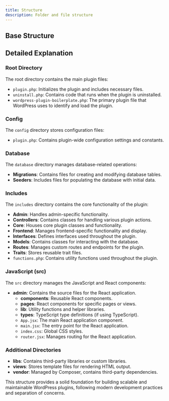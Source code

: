 ```yaml
---
title: Structure
description: Folder and file structure
---
```


## Base Structure


<Files>
  <Folder name="wordpress-plugin-boilerplate" defaultOpen>
    <Folder name="config">
      <File name="plugin.php" />
    </Folder>
    <Folder name="database">
      <Folder name="Migrations">
        <File name="create_posts_table.php" />
        <File name="create_users_table.php" />
      </Folder>
      <Folder name="Seeders">
        <File name="PostSeeder.php" />
        <File name="UserSeeder.php" />
      </Folder>
    </Folder>
    <Folder name="includes">
      <Folder name="Admin"><File name="Menu.php" /></Folder>
      <Folder name="Controllers" />
      <Folder name="Core" />
      <Folder name="Frontend" />
      <Folder name="Interfaces" />
      <Folder name="Models" />
      <Folder name="Routes" />
      <Folder name="Traits" />
      <File name="functions.php" />
    </Folder>
    <Folder name="src">
      <Folder name="admin">
        <Folder name="components" />
        <Folder name="pages" />
        <Folder name="lib" />
        <Folder name="types" />
        <File name="App.jsx" />
        <File name="main.jsx" />
        <File name="index.css" />
        <File name="router.jsx" />
      </Folder>
    </Folder>
    <Folder name="libs" />
    <Folder name="views" />
    <Folder name="vendor" />
    <File name="plugin.php" />
    <File name="uninstall.php" />
    <File name="wordpress-plugin-boilerplate.php" />
  </Folder>
</Files>

## Detailed Explanation

### Root Directory

The root directory contains the main plugin files:

- `plugin.php`: Initializes the plugin and includes necessary files.
- `uninstall.php`: Contains code that runs when the plugin is uninstalled.
- `wordpress-plugin-boilerplate.php`: The primary plugin file that WordPress uses to identify and load the plugin.

### Config

The `config` directory stores configuration files:

- `plugin.php`: Contains plugin-wide configuration settings and constants.

### Database

The `database` directory manages database-related operations:

- **Migrations**: Contains files for creating and modifying database tables.
- **Seeders**: Includes files for populating the database with initial data.

### Includes

The `includes` directory contains the core functionality of the plugin:

- **Admin**: Handles admin-specific functionality.
- **Controllers**: Contains classes for handling various plugin actions.
- **Core**: Houses core plugin classes and functionality.
- **Frontend**: Manages frontend-specific functionality and display.
- **Interfaces**: Defines interfaces used throughout the plugin.
- **Models**: Contains classes for interacting with the database.
- **Routes**: Manages custom routes and endpoints for the plugin.
- **Traits**: Stores reusable trait files.
- `functions.php`: Contains utility functions used throughout the plugin.

### JavaScript (src)

The `src` directory manages the JavaScript and React components:

- **admin**: Contains the source files for the React application.
  - **components**: Reusable React components.
  - **pages**: React components for specific pages or views.
  - **lib**: Utility functions and helper libraries.
  - **types**: TypeScript type definitions (if using TypeScript).
  - `App.jsx`: The main React application component.
  - `main.jsx`: The entry point for the React application.
  - `index.css`: Global CSS styles.
  - `router.jsx`: Manages routing for the React application.

### Additional Directories

- **libs**: Contains third-party libraries or custom libraries.
- **views**: Stores template files for rendering HTML output.
- **vendor**: Managed by Composer, contains third-party dependencies.

This structure provides a solid foundation for building scalable and maintainable WordPress plugins, following modern development practices and separation of concerns.
